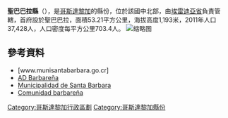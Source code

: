 '''聖巴巴拉縣'''（{{lang-es|Cantón de Santa Bárbara}}），是[[哥斯達黎加|哥斯達黎加]]的縣份，位於該國中北部，由[[埃雷迪亞省|埃雷迪亞省]]負責管轄，首府設於聖巴巴拉，面積53.21平方公里，海拔高度1,193米，2011年人口37,428人，人口密度每平方公里703.4人。
[[File:Parroquia_de_Santa_Barbara_de_Heredia_de_Costa_Rica_June_2008.jpg|缩略图]]

==參考資料==
* [www.munisantabarbara.go.cr]
* [http://desarrollodelftbolenelcantnbarbareo.blogspot.com/2011/01/asociacion-deportiva-santa-barbara.html AD Barbareña] {{Wayback|url=http://desarrollodelftbolenelcantnbarbareo.blogspot.com/2011/01/asociacion-deportiva-santa-barbara.html |date=20150714153452 }}
* [https://web.archive.org/web/20100612050811/http://www.munisantabarbara.go.cr/ Municipalidad de Santa Barbara]
* [http://santabarbara.co.cr Comunidad barbareña] {{Wayback|url=http://santabarbara.co.cr/ |date=20201013010339 }}

{{哥斯達黎加省份}}
[[Category:哥斯達黎加行政區劃|Category:哥斯達黎加行政區劃]]
[[Category:哥斯達黎加縣份|Category:哥斯達黎加縣份]]